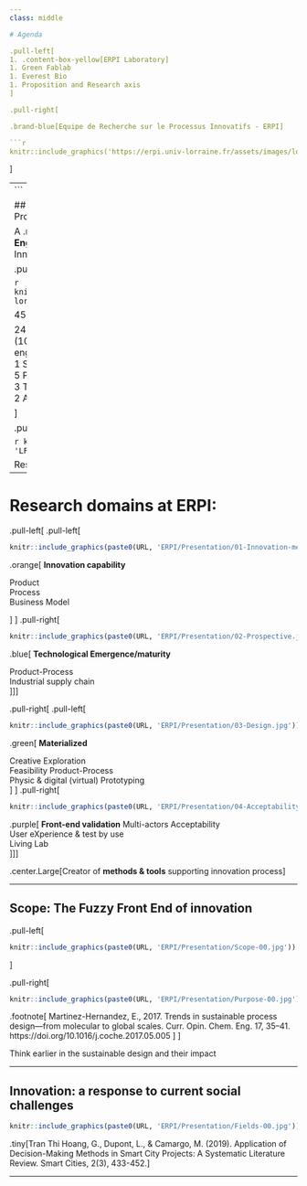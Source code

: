 ```yaml
---
class: middle

# Agenda

.pull-left[
1. .content-box-yellow[ERPI Laboratory]
1. Green Fablab
1. Everest Bio
1. Proposition and Research axis
]

.pull-right[

.brand-blue[Equipe de Recherche sur le Processus Innovatifs - ERPI]

```r
knitr::include_graphics('https://erpi.univ-lorraine.fr/assets/images/logo-ERPI.svg')
```
]


---
```



## .small[Equipe de Recherche sur le Processus Innovatifs - ERPI] 

A .red[Multidisciplinary] team in **Industrial Engineering** specialized in the study of Innovation processes


.pull-left[

```r
knitr::include_graphics('https://erpi.univ-lorraine.fr/assets/images/logo-ERPI.svg')
```


45 Members average

24 permanent researchers <br>
(10 full Pr., 13 associated Pr, 1 Research engineer) <br>
1 Studies engineer <br>
5 Postdoc  <br>
3 Temporary lecturers  <br>
2 Admin. <br>

]

.pull-right[

```r
knitr::include_graphics(paste0(URL, 'LF2L/Methodology-complet-00.jpg'))
```

Research platform: **LF2L** - http://lf2l.fr
]


---

# Research domains at ERPI: 

.pull-left[
.pull-left[
```r
knitr::include_graphics(paste0(URL, 'ERPI/Presentation/01-Innovation-metrology.jpg'))
```

.orange[
**Innovation capability**

Product <br>
Process  <br>
Business Model <br>

]
]
.pull-right[
```r
knitr::include_graphics(paste0(URL, 'ERPI/Presentation/02-Prospective.jpg'))
```
.blue[
**Technological  Emergence/maturity**

Product-Process <br>
Industrial supply chain <br>
]]]

.pull-right[
.pull-left[
```r
knitr::include_graphics(paste0(URL, 'ERPI/Presentation/03-Design.jpg'))
```
.green[
**Materialized**

Creative Exploration <br>
Feasibility Product-Process <br>
Physic & digital (virtual) Prototyping <br>
]
]
.pull-right[
```r
knitr::include_graphics(paste0(URL, 'ERPI/Presentation/04-Acceptability.jpg'))
```
.purple[
**Front-end validation**
Multi-actors Acceptability <br>
User eXperience & test by use <br>
Living Lab <br>
]]]

.center.Large[Creator of **methods & tools** supporting innovation process]

---

## Scope: The Fuzzy Front End of innovation 

.pull-left[
```r
knitr::include_graphics(paste0(URL, 'ERPI/Presentation/Scope-00.jpg'))
```
]

.pull-right[
```r
knitr::include_graphics(paste0(URL, 'ERPI/Presentation/Purpose-00.jpg'))
```
.footnote[
Martinez-Hernandez, E., 2017. Trends in sustainable process design—from molecular to global scales. Curr. Opin. Chem. Eng. 17, 35–41. <br/> https://doi.org/10.1016/j.coche.2017.05.005 
]
]

Think earlier in the sustainable design and their impact



---

## Innovation: a response to current social challenges

```r
knitr::include_graphics(paste0(URL, 'ERPI/Presentation/Fields-00.jpg'))
```

.tiny[Tran Thi Hoang, G., Dupont, L., & Camargo, M. (2019). Application of Decision-Making Methods in Smart City Projects: A Systematic Literature Review. Smart Cities, 2(3), 433-452.]

---
